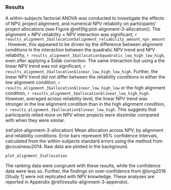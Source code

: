### Results {#results-alignment-2}

A within-subjects factorial ANOVA was conducted to investigate the effects of
NPV, project alignment, and numerical NPV reliability on participants' project
allocations (see Figure \@ref(fig:plot-alignment-3-allocation)). The alignment
$\times$ NPV reliability $\times$ NPV interaction was significant,
`r results_alignment_3$allocation$alignment_reliability_amount_npv_amount`.
However, this appeared to be driven by the difference between alignment
conditions in the interaction between the quadratic NPV trend and NPV
reliability,
`r results_alignment_3$allocation$quadratic_low_high_low_high`, even after
applying a Šidák correction. The same interaction but using a the linear NPV
trend was not significant,
`r results_alignment_3$allocation$linear_low_high_low_high`. Further, the linear
NPV trend did not differ between the reliability conditions in either the low
alignment condition, `r results_alignment_3$allocation$linear_low_high_low` or
the high alignment condition,
`r results_alignment_3$allocation$linear_low_high_high`. However, averaged
across reliability level, the linear NPV trend was stronger in the low alignment
condition than in the high alignment condition,
`r results_alignment_3$allocation$linear_low_high`. This suggests that
participants relied more on NPV when projects were dissimilar compared with when
they were similar.

(ref:plot-alignment-3-allocation) Mean allocation across NPV, by alignment and reliability conditions. Error bars represent 95% confidence intervals, calculated from the within-subjects standard errors using the method from @cousineau2014. Raw data are plotted in the background.

```r
plot_alignment_3$allocation
```

The ranking data were congruent with these results, while the confidence data
were less so. Further, the findings on over-confidence from @long2018 [Study 1]
were not replicated with NPV knowledge. These analyses are reported in
Appendix \@ref(results-alignment-3-appendix).
